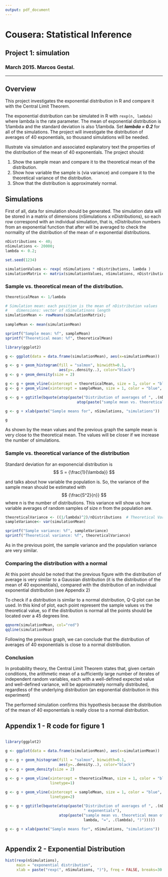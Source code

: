 ```yaml
---
output: pdf_document
---
```


# Cousera: Statistical Inference
## Project 1: simulation
### March 2015. Marcos Gestal.


----

## Overview

This project investigates the exponential distribution in R and compare it with the Central Limit Theorem. 

The exponential distribution can be simulated in R with `rexp(n, lambda)` where lambda is the rate parameter. The mean of exponential distribution is 1/lambda and the standard deviation is also 1/lambda. Set ***lambda = 0.2*** for all of the simulations. The project will investigate the distribution of averages of 40 exponentials, so thousand simulations will be needed.

Illustrate via simulation and associated explanatory text the properties of the distribution of the mean of 40 exponentials. The project should:

1. Show the sample mean and compare it to the theoretical mean of the distribution.
1. Show how variable the sample is (via variance) and compare it to the theoretical variance of the distribution.
1. Show that the distribution is approximately normal.

## Simulations

First of all, data for simulation should be generated. The simulation data will be stored in a matrix of 
dimensions (nSimulations x nDistributions), so each row correspond with an individual simulation, that is, nDistribution numbers from an exponential function that after will be averaged to check the normality of the distribution of the mean of *n* exponential distributions.

```r

nDistributions <- 40;
nSimulations <- 20000;
lambda <- 0.2;

set.seed(1234)

simulationValues <- rexp( nSimulations * nDistributions, lambda )
simulationMatrix <- matrix(simulationValues, nSimulations, nDistributions)


```

### Sample vs. theoretical mean of the distribution.


```r

theoreticalMean <- 1/lambda

# Simulation mean: each position is the mean of nDistribution values
#    dimensions: vector of nSimulatinons length
simulationMean <- rowMeans(simulationMatrix);  
                                               
sampleMean <- mean(simulationMean)

```

```r

sprintf("Sample mean: %f", sampleMean)
sprintf("Theoretical mean: %f", theoreticalMean)

```

```r

library(ggplot2)

g <- ggplot(data = data.frame(simulationMean), aes(x=simulationMean))

g <- g + geom_histogram(fill = "salmon", binwidth=0.1, 
                        aes(y=..density..), color="black")
g <- g + geom_density(size = 2)

g <- g + geom_vline(xintercept = theoreticalMean, size = 1, color = "black", linetype=1, show_guide = TRUE)
g <- g + geom_vline(xintercept = sampleMean, size = 1, color = "blue", linetype=2)

g <- g + ggtitle(bquote(atop(paste("Distribution of averages of ", .(nDistributions), " exponentials"),
                                atop(paste("sample mean vs. theoretical mean of the distribution  (", lambda, "=", .(lambda), ")")))))

g <- g + xlab(paste("Sample means for", nSimulations, "simulations"))

g

```
As shown by the mean values and the previous graph the sample mean is very close to the theoretical mean. The values will be closer if we increase the number of simulations.


### Sample vs. theoretical variance of the distribution


Standard deviation for an exponencial distribution is $$ S = {\frac{1}{\lambda}}  $$ 

and talks about how variable the population is. So, the variance of the sample mean should be estimated with  $$ {\frac{S^2}{n}}  $$ where n is the number of distributions. This variance will show us how variable averages of random samples of size *n* from the population are.

```r

theoreticalVariance <- ((1/lambda)^2)/nDistributions  # Theoretical Variance
sampleVariance<- var(simulationMean)

```

```r

sprintf("Sample variance: %f", sampleVariance)
sprintf("Theoretical variance: %f", theoreticalVariance)

```

As in the previous point, the sample variance and the population variance are very similar.


### Comparing the distribution with a normal

At this point should be noted that the previous figure with the distribution of average is very similar to a Gaussian distribution (it is the distribution of the mean of 40 exponentials), compared with the distribution of an individual exponential distribution (see Appendix 2)


To check if a distribution is similar to a normal distribution, Q-Q plot can be used. In this kind of plot, 
each point represent the sample values vs the theoretical value, so if the distribution is normal all the points
should be located over a 45 degrees line.

```r

qqnorm(simulationMean, col="red")
qqline(simulationMean)

```

Following the previous graph, we can conclude that the distribution of averages of 40 exponentials is close to a normal distribution.


### Conclusion

In probability theory, the Central Limit Theorem states that, given certain conditions, the arithmetic mean of a sufficiently large number of iterates of independent random variables, each with a well-defined expected value and well-defined variance, will be approximately normally distributed, regardless of the underlying distribution (an exponential distribution in this experiment)

The performed simulation confirms this hypothesis because the distribution of the mean of 40 exponentials is really close to a normal distribution.


## Appendix 1 - R code for figure 1

```r

library(ggplot2)

g <- ggplot(data = data.frame(simulationMean), aes(x=simulationMean))

g <- g + geom_histogram(fill = "salmon", binwidth=0.1, 
                        aes(y=..density..), color="black")
g <- g + geom_density(size = 2)

g <- g + geom_vline(xintercept = theoreticalMean, size = 1, color = "black", 
                    linetype=1)
                    
g <- g + geom_vline(xintercept = sampleMean, size = 1, color = "blue", 
                    linetype=2)

g <- g + ggtitle(bquote(atop(paste("Distribution of averages of ", .(nDistributions), 
                                   " exponentials"),
                        atop(paste("sample mean vs. theoretical mean of the distribution (", 
                                   lambda, "=", .(lambda), ")")))))

g <- g + xlab(paste("Sample means for", nSimulations, "simulations"))



```

## Appendix 2 - Exponential Distribution


```r

hist(rexp(nSimulations), 
     main = "exponential distribution",
     xlab = paste("rexp(", nSimulations, ")"), freq = FALSE, breaks=30 )


```



